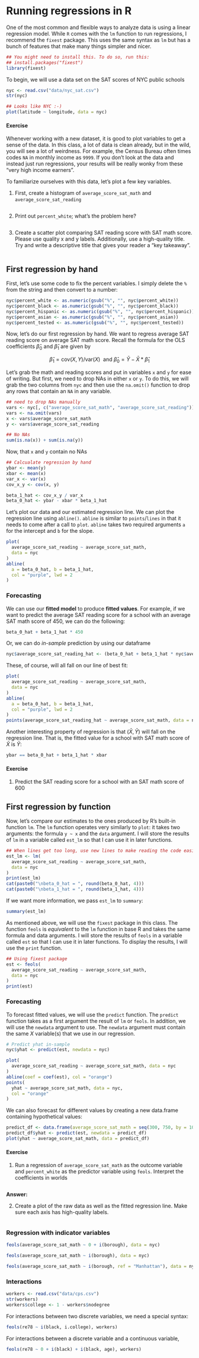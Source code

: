 # Running regressions in R 

One of the most common and flexible ways to analyze data is using a linear regression model. 
While `R` comes with the `lm` function to run regressions, I recommend the `fixest` package.
This uses the same syntax as `lm` but has a bunch of features that make many things simpler and nicer.

```r
## You might need to install this. To do so, run this:
## install.packages("fixest")
library(fixest)
```

To begin, we will use a data set on the SAT scores of NYC public schools

```r
nyc <- read.csv("data/nyc_sat.csv")
str(nyc)
```

```r
## Looks like NYC :-)
plot(latitude ~ longitude, data = nyc)
```

#### Exercise

Whenever working with a new dataset, it is good to plot variables to get a sense of the data.
In this class, a lot of data is clean already, but in the wild, you will see a lot of weirdness. 
For example, the Census Bureau often times codes `NA` in monthly income as `9999`. 
If you don't look at the data and instead just run regressions, your results will be really wonky from these "very high income earners". 

To familiarize ourselves with this data, let's plot a few key variables. 

1. First, create a histogram of `average_score_sat_math` and `average_score_sat_reading`

```r

```

2. Print out `percent_white`; what's the problem here?

```r

```

3. Create a scatter plot comparing SAT reading score with SAT math score.
   Please use quality x and y labels. 
   Additionally, use a high-quality title. 
   Try and write a descriptive title that gives your reader a "key takeaway".

```r

```




## First regression by hand

First, let's use some code to fix the percent variables.
I simply delete the `%` from the string and then convert to a number:
```r
nyc$percent_white <- as.numeric(gsub("%", "", nyc$percent_white))
nyc$percent_black <- as.numeric(gsub("%", "", nyc$percent_black))
nyc$percent_hispanic <- as.numeric(gsub("%", "", nyc$percent_hispanic))
nyc$percent_asian <- as.numeric(gsub("%", "", nyc$percent_asian))
nyc$percent_tested <- as.numeric(gsub("%", "", nyc$percent_tested))
```

Now, let's do our first regression by hand. 
We want to regress average SAT reading score on average SAT math score.
Recall the formula for the OLS coefficients $\hat{\beta}_0$ and $\hat{\beta}_1$ are given by

$$
  \hat{\beta}_1 = \text{cov}(X, Y) / \text{var}(X) \ \text { and }\hat{\beta}_0 = \bar{Y} - \bar{X} * \hat{\beta}_1 
$$

Let's grab the math and reading scores and put in variables `x` and `y` for ease of writing. 
But first, we need to drop NAs in either `x` or `y`. 
To do this, we will grab the two columns from `nyc` and then use the `na.omit()` function to drop any rows that contain an `NA` in any variable.

```r
## need to drop NAs manually
vars <- nyc[, c("average_score_sat_math", "average_score_sat_reading")]
vars <- na.omit(vars) 
x <- vars$average_score_sat_math
y <- vars$average_score_sat_reading

## No NAs
sum(is.na(x)) + sum(is.na(y))
```

Now, that `x` and `y` contain no NAs

```r
## Calcualate regression by hand 
ybar <- mean(y)
xbar <- mean(x)
var_x <- var(x)
cov_x_y <- cov(x, y)

beta_1_hat <- cov_x_y / var_x
beta_0_hat <- ybar - xbar * beta_1_hat
```

Let's plot our data and our estimated regression line. 
We can plot the regression line using `abline()`. 
`abline` is similar to `points`/`lines` in that it needs to come after a call to `plot`.
`abline` takes two required arguments `a` for the intercept and `b` for the slope.

```r
plot(
  average_score_sat_reading ~ average_score_sat_math,
  data = nyc
)
abline(
  a = beta_0_hat, b = beta_1_hat, 
  col = "purple", lwd = 2
)
```

### Forecasting

We can use our **fitted model** to produce **fitted values**.
For example, if we want to predict the average SAT reading score for a school with an average SAT math score of 450, we can do the following:
```r
beta_0_hat + beta_1_hat * 450
```

Or, we can do *in-sample* prediction by using our dataframe
```r
nyc$average_score_sat_reading_hat <- (beta_0_hat + beta_1_hat * nyc$average_score_sat_math)
```

These, of course, will all fall on our line of best fit:
```r
plot(
  average_score_sat_reading ~ average_score_sat_math,
  data = nyc
)
abline(
  a = beta_0_hat, b = beta_1_hat, 
  col = "purple", lwd = 2
)
points(average_score_sat_reading_hat ~ average_score_sat_math, data = nyc, col = "purple")
```

Another interesting property of regression is that $(\bar{X}, \bar{Y})$ will fall on the regression line.
That is, the fitted value for a school with SAT math score of $\bar{X}$ is $\bar{Y}$:
```r
ybar == beta_0_hat + beta_1_hat * xbar
```



#### Exercise

1. Predict the SAT reading score for a school with an SAT math score of 600



## First regression by function

Now, let's compare our estimates to the ones produced by R's built-in function `lm`.
The `lm` function operates very similarly to `plot`: it takes two arguments: the formula `y ~ x` and the `data` argument.
I will store the results of `lm` in a variable called `est_lm` so that I can use it in later functions.

```r
## When lines get too long, use new lines to make reading the code easier
est_lm <- lm(
  average_score_sat_reading ~ average_score_sat_math,
  data = nyc
)
print(est_lm)
cat(paste0("\nbeta_0_hat = ", round(beta_0_hat, 4)))
cat(paste0("\nbeta_1_hat = ", round(beta_1_hat, 4)))
```

If we want more information, we pass `est_lm` to `summary`:
```r
summary(est_lm)
```

As mentioned above, we will use the `fixest` package in this class. 
The function `feols` is *equivalent* to the `lm` function in base R and takes the same formula and data arguments.
I will store the results of `feols` in a variable called `est` so that I can use it in later functions.
To display the results, I will use the `print` function.

```r
## Using fixest package
est <- feols(
  average_score_sat_reading ~ average_score_sat_math,
  data = nyc
)
print(est)
```

### Forecasting 

To forecast fitted values, we will use the `predict` function. 
The `predict` function takes as a first argument the result of `lm` or `feols`.
In addition, we will use the `newdata` argument to use.
The `newdata` argument must contain the same $X$ variable(s) that we use in our regression. 

```r
# Predict yhat in-sample
nyc$yhat <- predict(est, newdata = nyc)

plot(
  average_score_sat_reading ~ average_score_sat_math, data = nyc
)
abline(coef = coef(est), col = "orange")
points(
  yhat ~ average_score_sat_math, data = nyc, 
  col = "orange"
)
```

We can also forecast for different values by creating a new data.frame containing hypothetical values:
```r
predict_df <- data.frame(average_score_sat_math = seq(300, 750, by = 10))
predict_df$yhat <- predict(est, newdata = predict_df)
plot(yhat ~ average_score_sat_math, data = predict_df)
```

#### Exercise

1. Run a regression of `average_score_sat_math` as the outcome variable and `percent_white` as the predictor variable using `feols`. 
   Interpret the coefficients in worlds

```r

```

**Answer:**


2. Create a plot of the raw data as well as the fitted regression line. 
   Make sure each axis has high-quality labels.

```r

```


### Regression with indicator variables

```r
feols(average_score_sat_math ~ 0 + i(borough), data = nyc)
```
```r
feols(average_score_sat_math ~ i(borough), data = nyc)
```

```r
feols(average_score_sat_math ~ i(borough, ref = "Manhattan"), data = nyc)
```


### Interactions

```r
workers <- read.csv("data/cps.csv")
str(workers)
workers$college <- 1 - workers$nodegree
```

For interactions between two discrete variables, we need a special syntax:

```r
feols(re78 ~ i(black, i.college), workers)
```

For interactions between a discrete variable and a continuous variable,

```r
feols(re78 ~ 0 + i(black) + i(black, age), workers)
```




